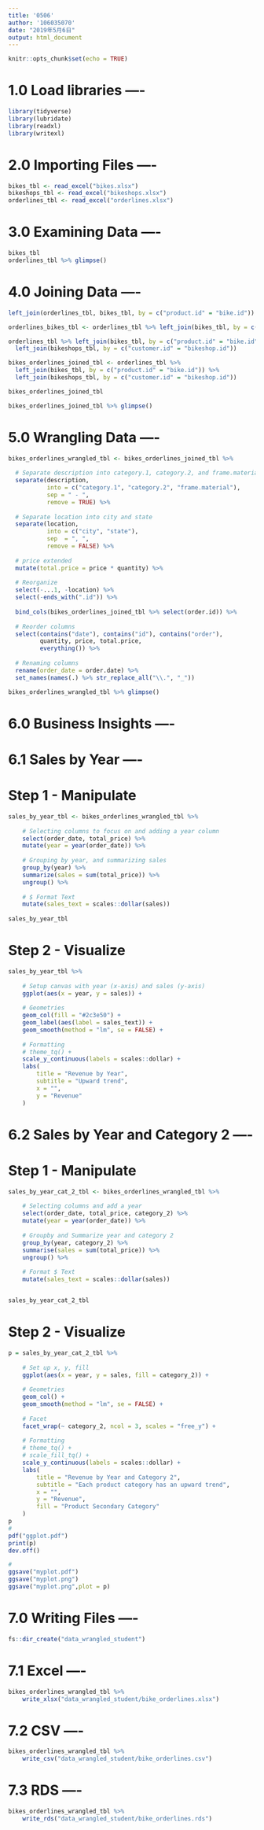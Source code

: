 ```yaml
---
title: '0506'
author: '106035070'
date: "2019年5月6日"
output: html_document
---
```


```r
knitr::opts_chunk$set(echo = TRUE)
```
# 1.0 Load libraries ----
```r
library(tidyverse)
library(lubridate)
library(readxl)
library(writexl)
```
# 2.0 Importing Files ----
```r
bikes_tbl <- read_excel("bikes.xlsx")
bikeshops_tbl <- read_excel("bikeshops.xlsx")
orderlines_tbl <- read_excel("orderlines.xlsx")
```
# 3.0 Examining Data ----
```r
bikes_tbl
orderlines_tbl %>% glimpse()
```
# 4.0 Joining Data ----
```r
left_join(orderlines_tbl, bikes_tbl, by = c("product.id" = "bike.id"))

orderlines_bikes_tbl <- orderlines_tbl %>% left_join(bikes_tbl, by = c("product.id"= "bike.id")) %>% left_join(bikeshops_tbl, by = c("customer.id" = "bikeshop.id"))

orderlines_tbl %>% left_join(bikes_tbl, by = c("product.id" = "bike.id")) %>% 
  left_join(bikeshops_tbl, by = c("customer.id" = "bikeshop.id"))

bikes_orderlines_joined_tbl <- orderlines_tbl %>%
  left_join(bikes_tbl, by = c("product.id" = "bike.id")) %>%
  left_join(bikeshops_tbl, by = c("customer.id" = "bikeshop.id"))

bikes_orderlines_joined_tbl

bikes_orderlines_joined_tbl %>% glimpse()
```
# 5.0 Wrangling Data ----
```r
bikes_orderlines_wrangled_tbl <- bikes_orderlines_joined_tbl %>%
  
  # Separate description into category.1, category.2, and frame.material
  separate(description,
           into = c("category.1", "category.2", "frame.material"),
           sep = " - ",
           remove = TRUE) %>%
  
  # Separate location into city and state
  separate(location,
           into = c("city", "state"),
           sep  = ", ",
           remove = FALSE) %>%
  
  # price extended
  mutate(total.price = price * quantity) %>%
  
  # Reorganize
  select(-...1, -location) %>%
  select(-ends_with(".id")) %>%
  
  bind_cols(bikes_orderlines_joined_tbl %>% select(order.id)) %>%
  
  # Reorder columns
  select(contains("date"), contains("id"), contains("order"),
         quantity, price, total.price,
         everything()) %>%
  
  # Renaming columns
  rename(order_date = order.date) %>%
  set_names(names(.) %>% str_replace_all("\\.", "_")) 

bikes_orderlines_wrangled_tbl %>% glimpse()
```
# 6.0 Business Insights ----
# 6.1 Sales by Year ----
# Step 1 - Manipulate
```r
sales_by_year_tbl <- bikes_orderlines_wrangled_tbl %>%
    
    # Selecting columns to focus on and adding a year column
    select(order_date, total_price) %>%
    mutate(year = year(order_date)) %>%
    
    # Grouping by year, and summarizing sales
    group_by(year) %>%
    summarize(sales = sum(total_price)) %>%
    ungroup() %>%
    
    # $ Format Text
    mutate(sales_text = scales::dollar(sales))
    
sales_by_year_tbl
```
# Step 2 - Visualize
```r
sales_by_year_tbl %>%
    
    # Setup canvas with year (x-axis) and sales (y-axis)
    ggplot(aes(x = year, y = sales)) +
    
    # Geometries
    geom_col(fill = "#2c3e50") +
    geom_label(aes(label = sales_text)) +
    geom_smooth(method = "lm", se = FALSE) +
    
    # Formatting
    # theme_tq() +
    scale_y_continuous(labels = scales::dollar) +
    labs(
        title = "Revenue by Year",
        subtitle = "Upward trend",
        x = "",
        y = "Revenue"
    )
```
# 6.2 Sales by Year and Category 2 ----
# Step 1 - Manipulate
```r
sales_by_year_cat_2_tbl <- bikes_orderlines_wrangled_tbl %>%
    
    # Selecting columns and add a year
    select(order_date, total_price, category_2) %>%
    mutate(year = year(order_date)) %>%
    
    # Groupby and Summarize year and category 2
    group_by(year, category_2) %>%
    summarise(sales = sum(total_price)) %>%
    ungroup() %>%
    
    # Format $ Text
    mutate(sales_text = scales::dollar(sales))


sales_by_year_cat_2_tbl
```
# Step 2 - Visualize
```r
p = sales_by_year_cat_2_tbl %>%
    
    # Set up x, y, fill 
    ggplot(aes(x = year, y = sales, fill = category_2)) +
    
    # Geometries
    geom_col() +
    geom_smooth(method = "lm", se = FALSE) +
    
    # Facet
    facet_wrap(~ category_2, ncol = 3, scales = "free_y") +
    
    # Formatting
    # theme_tq() +
    # scale_fill_tq() +
    scale_y_continuous(labels = scales::dollar) +
    labs(
        title = "Revenue by Year and Category 2",
        subtitle = "Each product category has an upward trend",
        x = "",
        y = "Revenue",
        fill = "Product Secondary Category"
    )
p
#
pdf("ggplot.pdf")
print(p)
dev.off()

#
ggsave("myplot.pdf")
ggsave("myplot.png")
ggsave("myplot.png",plot = p)
```
# 7.0 Writing Files ----
```r
fs::dir_create("data_wrangled_student")
```
# 7.1 Excel ----
```r
bikes_orderlines_wrangled_tbl %>%
    write_xlsx("data_wrangled_student/bike_orderlines.xlsx")
```
# 7.2 CSV ----
```r
bikes_orderlines_wrangled_tbl %>%
    write_csv("data_wrangled_student/bike_orderlines.csv")
```
# 7.3 RDS ----
```r
bikes_orderlines_wrangled_tbl %>%
    write_rds("data_wrangled_student/bike_orderlines.rds")
```



